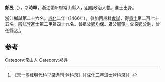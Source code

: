 '''鄭昱'''（{{bd|1427年||？}}），字'''時暉'''，浙江衢州府常山縣人，[[明朝|明朝]]政治人物。進士出身。

浙江鄉試第二十六名。[[成化|成化]]二年（1466年），參加丙戌科[[會試|會試]]，得[[貢士|貢士]]第二百七十五名。[[殿試|殿試]]登[[進士|進士]]第二甲第四十九名。曾祖父[[鄭均保|鄭均保]]。祖父[[鄭肇|鄭肇]]。父亲[[鄭公勉|鄭公勉]]，曾任縣丞<ref>《天一阁藏明代科举录选刊·登科录》（《成化二年进士登科录》）</ref>。

==参考==
{{reflist}}
{{明朝人物小作品}}
{{成化二年丙戌科殿試金榜}}

[[Category:常山人|Category:常山人]]
[[Category:郑姓|Category:郑姓]]